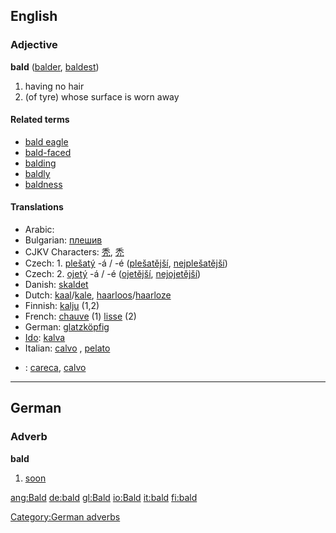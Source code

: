 ==English==

===Adjective===
'''bald''' ([[balder]], [[baldest]])
# having no hair
# (of tyre) whose surface is worn away

====Related terms====
*[[bald eagle]]
*[[bald-faced]]
*[[balding]]
*[[baldly]]
*[[baldness]]

====Translations====
*Arabic: {{ARchar|[[أصلع]]}}
*Bulgarian: [[плешив]] {{m}}
*CJKV Characters: [[秃]], [[禿]]
*Czech: 1. [[plešatý]] -á / -é ([[plešatější]], [[nejplešatější]])
*Czech: 2. [[ojetý]] -á / -é ([[ojetější]], [[nejojetější]])
*Danish: [[skaldet]]
*Dutch: [[kaal]]/[[kale]], [[haarloos]]/[[haarloze]]
*Finnish: [[kalju#Finnish|kalju]] (1,2)
*French: [[chauve]] (1) [[lisse]] (2)
*German: [[glatzköpfig]]
*[[w:Ido|Ido]]: [[kalva]]
*Italian: [[calvo]] {{m}}, [[pelato]] {{m}}
*{{pt}}: [[careca]], [[calvo]] {{m}}

----

==German==
===Adverb===
'''bald'''
# [[soon]]

[[Category:German adverbs]]

[[ang:Bald]]
[[de:bald]]
[[gl:Bald]]
[[io:Bald]]
[[it:bald]]
[[fi:bald]]